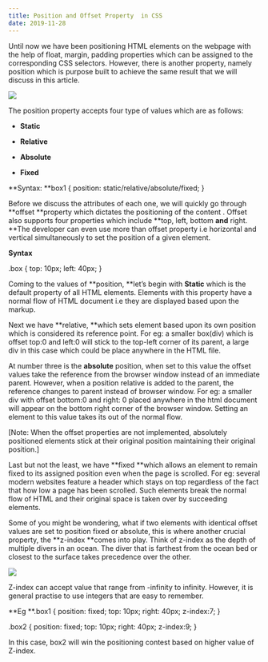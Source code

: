 ```yaml
---
title: Position and Offset Property  in CSS
date: 2019-11-28
---
```


Until now we have been positioning HTML elements on the webpage with the help of float, margin, padding properties which can be assigned to the corresponding CSS selectors. However, there is another property, namely position which is purpose built to achieve the same result that we will discuss in this article.

![](https://cdn-images-1.medium.com/max/2000/1*mlYm2IJiO2eI7JMizVp2EA.png)

The position property accepts four type of values which are as follows:

* **Static**

* **Relative**

* **Absolute**

* **Fixed**

**Syntax:
**box1 {
position: static/relative/absolute/fixed;
}

Before we discuss the attributes of each one, we will quickly go through **offset **property which dictates the positioning of the content . Offset also supports four properties which include **top, left, bottom **and** right. **The developer can even use more than offset property i.e horizontal and vertical simultaneously to set the position of a given element.

**Syntax**

.box {
top: 10px;
left: 40px;
}

Coming to the values of **position, **let’s begin with **Static** which is the default property of all HTML elements. Elements with this property have a normal flow of HTML document i.e they are displayed based upon the markup.

Next we have **relative, **which sets element based upon its own position which is considered its reference point. For eg: a smaller box(div) which is offset top:0 and left:0 will stick to the top-left corner of its parent, a large div in this case which could be place anywhere in the HTML file.

At number three is the **absolute** position, when set to this value the offset values take the reference from the browser window instead of an immediate parent. However, when a position relative is added to the parent, the reference changes to parent instead of browser window. For eg: a smaller div with offset bottom:0 and right: 0 placed anywhere in the html document will appear on the bottom right corner of the browser window. Setting an element to this value takes its out of the normal flow.

[Note: When the offset properties are not implemented, absolutely positioned elements stick at their original position maintaining their original position.]

Last but not the least, we have **fixed **which allows an element to remain fixed to its assigned position even when the page is scrolled. For eg: several modern websites feature a header which stays on top regardless of the fact that how low a page has been scrolled. Such elements break the normal flow of HTML and their original space is taken over by succeeding elements.

Some of you might be wondering, what if two elements with identical offset values are set to position fixed or absolute, this is where another crucial property, the **z-index **comes into play. Think of z-index as the depth of multiple divers in an ocean. The diver that is farthest from the ocean bed or closest to the surface takes precedence over the other.

![](https://cdn-images-1.medium.com/max/2000/1*H1Yz_c4dGo0Mph28nVUntQ.jpeg)

Z-index can accept value that range from -infinity to infinity. However, it is general practise to use integers that are easy to remember.

**Eg
**.box1 {
position: fixed;
top: 10px;
right: 40px;
z-index:7;
}

.box2 {
position: fixed;
top: 10px;
right: 40px;
z-index:9;
}

In this case, box2 will win the positioning contest based on higher value of Z-index.
